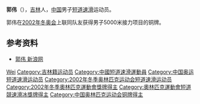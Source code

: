 {{Otheruses|郭伟}}

{{MedalTableTop}}
{{MedalSport|男子[[短道速滑|短道速滑]]}}
{{MedalCountry|{{CHN}} }}
{{MedalCompetition|[[冬季奧林匹克運動會|冬季奧林匹克運動會]]}}
{{MedalBronze|[[2002年冬季奥林匹克运动会|2002年鹽湖城]]|[[2002年冬季奥林匹克运动会短道速滑比赛|短道速滑]]}}
{{MedalBottom}}

'''郭伟'''（{{bd|1981年|7月31日|||catIdx=Guo Wei}}），[[吉林省|吉林]]人，[[中华人民共和国|中国]]男子[[短道速滑|短道速滑]]运动员。

郭伟在[[2002年冬季奥林匹克运动会|2002年冬奥会]]上联同队友获得男子5000米接力项目的铜牌。

== 参考资料 ==
* [http://sports.sina.com.cn/star/guo_wei/index.shtml 郭伟 新浪网] {{Wayback|url=http://sports.sina.com.cn/star/guo_wei/index.shtml |date=20050209025810 }}

{{China-sport-bio-stub}}

{{Authority control}}
{{DEFAULTSORT:Guo Wei}}
[[Category:郭姓|Wei]]
[[Category:吉林籍运动员|Category:吉林籍运动员]]
[[Category:中國短道速滑運動員|Category:中國短道速滑運動員]]
[[Category:中国奥运短道速滑运动员|Category:中国奥运短道速滑运动员]]
[[Category:2002年冬季奥林匹克运动会短道速滑运动员|Category:2002年冬季奥林匹克运动会短道速滑运动员]]
[[Category:2002年冬季奧林匹克運動會獎牌得主|Category:2002年冬季奧林匹克運動會獎牌得主]]
[[Category:奧林匹克運動會短道競速滑冰獎牌得主|Category:奧林匹克運動會短道競速滑冰獎牌得主]]
[[Category:中国奥林匹克运动会铜牌得主|Category:中国奥林匹克运动会铜牌得主]]